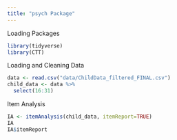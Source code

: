 ```yaml
---
title: "psych Package"
---
```

Loading Packages
```r
library(tidyverse)
library(CTT)
```

Loading and Cleaning Data
```r
data <- read.csv("data/ChildData_filtered_FINAL.csv")
child_data <- data %>%
  select(16:31)
```


Item Analysis
```r
IA <- itemAnalysis(child_data, itemReport=TRUE)
IA
IA$itemReport
```
